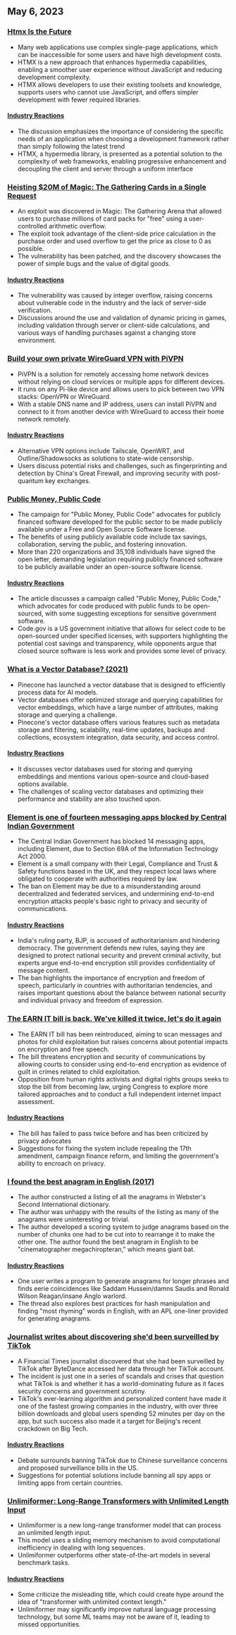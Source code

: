 

<CallToAction />

<Steps>

## May 6, 2023

### [Htmx Is the Future](https://quii.dev/HTMX_is_the_Future)

- Many web applications use complex single-page applications, which can be inaccessible for some users and have high development costs.
- HTMX is a new approach that enhances hypermedia capabilities, enabling a smoother user experience without JavaScript and reducing development complexity.
- HTMX allows developers to use their existing toolsets and knowledge, supports users who cannot use JavaScript, and offers simpler development with fewer required libraries.

#### [Industry Reactions](http://news.ycombinator.com/item?id=35829733)

- The discussion emphasizes the importance of considering the specific needs of an application when choosing a development framework rather than simply following the latest trend
- HTMX, a hypermedia library, is presented as a potential solution to the complexity of web frameworks, enabling progressive enhancement and decoupling the client and server through a uniform interface

### [Heisting $20M of Magic: The Gathering Cards in a Single Request](https://www.mayer.cool/writings/Heisting-20-Million-in-Magic-Cards/)

- An exploit was discovered in Magic: The Gathering Arena that allowed users to purchase millions of card packs for "free" using a user-controlled arithmetic overflow.
- The exploit took advantage of the client-side price calculation in the purchase order and used overflow to get the price as close to 0 as possible.
- The vulnerability has been patched, and the discovery showcases the power of simple bugs and the value of digital goods.

#### [Industry Reactions](http://news.ycombinator.com/item?id=35824115)

- The vulnerability was caused by integer overflow, raising concerns about vulnerable code in the industry and the lack of server-side verification.
- Discussions around the use and validation of dynamic pricing in games, including validation through server or client-side calculations, and various ways of handling purchases against a changing store environment.

### [Build your own private WireGuard VPN with PiVPN](https://www.jeffgeerling.com/blog/2023/build-your-own-private-wireguard-vpn-pivpn)

- PiVPN is a solution for remotely accessing home network devices without relying on cloud services or multiple apps for different devices.
- It runs on any Pi-like device and allows users to pick between two VPN stacks: OpenVPN or WireGuard.
- With a stable DNS name and IP address, users can install PiVPN and connect to it from another device with WireGuard to access their home network remotely.

#### [Industry Reactions](http://news.ycombinator.com/item?id=35828046)

- Alternative VPN options include Tailscale, OpenWRT, and Outline/Shadowsocks as solutions to state-wide censorship.
- Users discuss potential risks and challenges, such as fingerprinting and detection by China's Great Firewall, and improving security with post-quantum key exchanges.

### [Public Money, Public Code](https://publiccode.eu/en/)

- The campaign for "Public Money, Public Code" advocates for publicly financed software developed for the public sector to be made publicly available under a Free and Open Source Software license.
- The benefits of using publicly available code include tax savings, collaboration, serving the public, and fostering innovation.
- More than 220 organizations and 35,108 individuals have signed the open letter, demanding legislation requiring publicly financed software to be publicly available under an open-source software license.

#### [Industry Reactions](http://news.ycombinator.com/item?id=35824320)

- The article discusses a campaign called "Public Money, Public Code," which advocates for code produced with public funds to be open-sourced, with some suggesting exceptions for sensitive government software.
- Code.gov is a US government initiative that allows for select code to be open-sourced under specified licenses, with supporters highlighting the potential cost savings and transparency, while opponents argue that closed source software is less work and provides some level of privacy.

### [What is a Vector Database? (2021)](https://www.pinecone.io/learn/vector-database/)

- Pinecone has launched a vector database that is designed to efficiently process data for AI models.
- Vector databases offer optimized storage and querying capabilities for vector embeddings, which have a large number of attributes, making storage and querying a challenge.
- Pinecone's vector database offers various features such as metadata storage and filtering, scalability, real-time updates, backups and collections, ecosystem integration, data security, and access control.

#### [Industry Reactions](http://news.ycombinator.com/item?id=35826929)

- It discusses vector databases used for storing and querying embeddings and mentions various open-source and cloud-based options available.
- The challenges of scaling vector databases and optimizing their performance and stability are also touched upon.

### [Element is one of fourteen messaging apps blocked by Central Indian Government](https://element.io/blog/india-bans-flagship-client-for-the-matrix-network/)

- The Central Indian Government has blocked 14 messaging apps, including Element, due to Section 69A of the Information Technology Act 2000.
- Element is a small company with their Legal, Compliance and Trust & Safety functions based in the UK, and they respect local laws where obligated to cooperate with authorities required by law.
- The ban on Element may be due to a misunderstanding around decentralized and federated services, and undermining end-to-end encryption attacks people's basic right to privacy and security of communications.

#### [Industry Reactions](http://news.ycombinator.com/item?id=35826946)

- India's ruling party, BJP, is accused of authoritarianism and hindering democracy. The government defends new rules, saying they are designed to protect national security and prevent criminal activity, but experts argue end-to-end encryption still provides confidentiality of message content.
- The ban highlights the importance of encryption and freedom of speech, particularly in countries with authoritarian tendencies, and raises important questions about the balance between national security and individual privacy and freedom of expression.

### [The EARN IT bill is back. We've killed it twice, let's do it again](https://tutanota.com/blog/posts/earn-it-barr-encryption)

- The EARN IT bill has been reintroduced, aiming to scan messages and photos for child exploitation but raises concerns about potential impacts on encryption and free speech.
- The bill threatens encryption and security of communications by allowing courts to consider using end-to-end encryption as evidence of guilt in crimes related to child exploitation.
- Opposition from human rights activists and digital rights groups seeks to stop the bill from becoming law, urging Congress to explore more tailored approaches and to conduct a full independent internet impact assessment.

#### [Industry Reactions](http://news.ycombinator.com/item?id=35826088)

- The bill has failed to pass twice before and has been criticized by privacy advocates
- Suggestions for fixing the system include repealing the 17th amendment, campaign finance reform, and limiting the government's ability to encroach on privacy.

### [I found the best anagram in English (2017)](https://blog.plover.com/lang/anagram-scoring.html)

- The author constructed a listing of all the anagrams in Webster's Second International dictionary.
- The author was unhappy with the results of the listing as many of the anagrams were uninteresting or trivial.
- The author developed a scoring system to judge anagrams based on the number of chunks one had to be cut into to rearrange it to make the other one. The author found the best anagram in English to be "cinematographer megachiropteran," which means giant bat.

#### [Industry Reactions](http://news.ycombinator.com/item?id=35824173)

- One user writes a program to generate anagrams for longer phrases and finds eerie coincidences like Saddam Hussein/damns Saudis and Ronald Wilson Reagan/insane Anglo warlord.
- The thread also explores best practices for hash manipulation and finding "most rhyming" words in English, with an APL one-liner provided for generating anagrams.

### [Journalist writes about discovering she'd been surveilled by TikTok](https://arstechnica.com/tech-policy/2023/05/tiktok-spied-on-me-why/)

- A Financial Times journalist discovered that she had been surveilled by TikTok after ByteDance accessed her data through her TikTok account.
- The incident is just one in a series of scandals and crises that question what TikTok is and whether it has a world-dominating future as it faces security concerns and government scrutiny.
- TikTok's ever-learning algorithm and personalized content have made it one of the fastest growing companies in the industry, with over three billion downloads and global users spending 52 minutes per day on the app, but such success also made it a target for Beijing's recent crackdown on Big Tech.

#### [Industry Reactions](http://news.ycombinator.com/item?id=35829294)

- Debate surrounds banning TikTok due to Chinese surveillance concerns and proposed surveillance bills in the US.
- Suggestions for potential solutions include banning all spy apps or limiting apps from certain countries.

### [Unlimiformer: Long-Range Transformers with Unlimited Length Input](https://arxiv.org/abs/2305.01625)

- Unlimiformer is a new long-range transformer model that can process an unlimited length input.
- This model uses a sliding memory mechanism to avoid computational inefficiency in dealing with long sequences.
- Unlimiformer outperforms other state-of-the-art models in several benchmark tasks.

#### [Industry Reactions](http://news.ycombinator.com/item?id=35832802)

- Some criticize the misleading title, which could create hype around the idea of "transformer with unlimited context length."
- Unlimiformer may significantly improve natural language processing technology, but some ML teams may not be aware of it, leading to missed opportunities.

</Steps>
